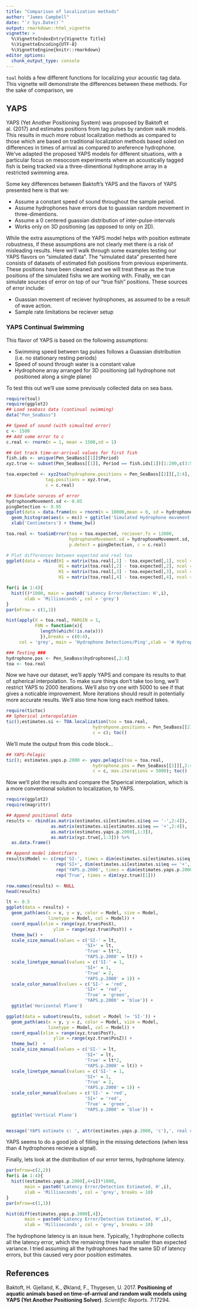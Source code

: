```yaml
---
title: "Comparison of localization methods"
author: "James Campbell"
date: "`r Sys.Date()`"
output: rmarkdown::html_vignette
vignette: >
  %\VignetteIndexEntry{Vignette Title}
  %\VignetteEncoding{UTF-8}
  %\VignetteEngine{knitr::rmarkdown}
editor_options: 
  chunk_output_type: console
---
```


`toal` holds a few different functions for localizing your acoustic tag data.
This vignette will demonstrate the differences between these methods.
For the sake of comparison, we

## YAPS

YAPS (Yet Another Positioning System) was proposed by Baktoft et al. (2017) and estimates positions from tag pulses by random walk models.
This results in much more robust localization methods as compared to those which are based on traditional localization methods based soled on differences in times of arrival as compared to areference hydrophone.
We've adapted the proposed YAPS models for different situations, with a particular focus on mesocosm experiments where an acoustically tagged fish is being tracked via a three-dimentional hydrophone array in a restricted swimming area.

Some key differences between Baktoft's YAPS and the flavors of YAPS presented here is that we:

- Assume a constant speed of sound throughout the sample period.
- Assume hydrophones have errors due to guassian random movement in three-dimentions.
- Assume a 0 centered guassian distribution of inter-pulse-intervals
- Works only on 3D positioning (as opposed to only on 2D).

While the extra assumptions of the YAPS model helps with position estimate robustness, if these assumptions are not clearly met there is a risk of misleading results.
Here we'll walk through some examples testing our YAPS flavors on "simulated data".
The "simulated data" presented here consists of datasets of estimated fish positions from previous experiments.
These positions have been cleaned and we will treat these as the true positions of the simulated fishs we are working with.
Finally, we can simulate sources of error on top of our "true fish" positions.
These sources of error include:

- Guassian movement of reciever hydrophones, as assumed to be a result of wave action.
- Sample rate limitations be reciever setup

### YAPS Continual Swimming

This flavor of YAPS is based on the following assumptions:

- Swimming speed between tag pulses follows a Guassian distribution (i.e. no stationary resting periods)
- Speed of sound through water is a constant value
- Hydrophone array arranged for 3D positioning (all hydrophone not positioned along a single plane)

To test this out we'll use some previously collected data on sea bass.

```r
require(toal)
require(ggplot2)
## Load seabass data (continual swimming)
data("Pen_SeaBass")

## Speed of sound (with simualted error)
c <- 1500
## Add some error to c
c.real <- rnorm(n = 1, mean = 1500,sd = 1)

## Get track time-or-arrival values for first fish
fish.ids <- unique(Pen_SeaBass[[1]]$Period)
xyz.true <- subset(Pen_SeaBass[[1]], Period == fish.ids[1])[1:200,c(3:5,1)]

toa.expected <- xyz2toa(hydrophone.positions = Pen_SeaBass[[2]][,2:4], 
               tag.positions = xyz.true,
               c = c.real)

## Simulate soruces of error
hydrophoneMovement.sd <- 0.05
pingDetection <- 0.95
ggplot(data = data.frame(ms = rnorm(n = 10000,mean = 0, sd = hydrophoneMovement.sd)*100)) + 
  geom_histogram(aes(x = ms)) + ggtitle('Simulated Hydrophone movement (along direction of sound propagation)') +
  xlab('Centimeters') + theme_bw()

toa.real <- toaSimError(toa = toa.expected, reciever.fs = 12000,
                        hydrophoneMovement.sd = hydrophoneMovement.sd,
                        p.detect = pingDetection, c = c.real)

# Plot differences between expected and real toa
ggplot(data = rbind(H1 = matrix(toa.real[,1] - toa.expected[,1], ncol = 1),
                    H1 = matrix(toa.real[,2] - toa.expected[,2], ncol = 1),
                    H1 = matrix(toa.real[,3] - toa.expected[,3], ncol = 1),
                    H1 = matrix(toa.real[,4] - toa.expected[,4], ncol = 1)))

for(i in 1:4){
  hist(()*1000, main = paste0('Latency Error/Detection: H',i),
       xlab = 'Milliseconds', col = 'grey')
}
par(mfrow = c(1,1))

hist(apply(X = toa.real, MARGIN = 1,
           FUN = function(x){
             length(which(!is.na(x)))
             }),breaks = c(0:4),
     col = 'grey', main = 'Hydrophone Detections/Ping',xlab = '# Hydrophones')

### Testing ###
hydrophone.pos <- Pen_SeaBass$hydrophones[,2:4]
toa <- toa.real
```

Now we have our dataset, we'll apply YAPS and compare its results to that of spherical interpolation.
To make sure things don't take too long, we'll restrict YAPS to 2000 iterations.
We'll also try one with 5000 to see if that gives a noticable improvement.
More iterations should result in potentially more accurate results.
We'll also time how long each method takes.

```r
require(tictoc)
## Spherical interopolation
tic();estimates.si <- TOA.localization(toa = toa.real,
                                 hydrohpone.positions = Pen_SeaBass[[2]][,2:4],
                                 c = c); toc()
```

We'll mute the output from this code block...

```r
## YAPS-Pelagic
tic(); estimates.yaps.p.2000 <- yaps.pelagic(toa = toa.real, 
                                 hydrophone.pos = Pen_SeaBass[[2]][,2:4],
                                 c = c, max.iterations = 5000); toc()

```

Now we'll plot the results and compare the Shperical interpolation, which is a more conventional solution to localization, to YAPS.

```r
require(ggplot2)
require(magrittr)

## Append positional data
results <- rbind(as.matrix(estimates.si[estimates.si$eq == '-',2:4]),
                 as.matrix(estimates.si[estimates.si$eq == '+',2:4]),
                 as.matrix(estimates.yaps.p.2000[,1:3]),
                 as.matrix(xyz.true[,1:3])) %>% 
  as.data.frame()

## Append model identifiers
results$Model <- c(rep('SI-', times = dim(estimates.si[estimates.si$eq == '-',])[1]),
                   rep('SI+', dim(estimates.si[estimates.si$eq == '+',])[1]),
                   rep('YAPS.p.2000', times = dim(estimates.yaps.p.2000)[1]),
                   rep('True', times = dim(xyz.true)[1]))

row.names(results) <- NULL
head(results)

lt <- 0.5
ggplot(data = results) + 
  geom_path(aes(x = x, y = y, color = Model, size = Model,
                linetype = Model, col = Model)) +
  coord_equal(xlim = range(xyz.true$PosX),
                  ylim = range(xyz.true$PosY)) +
  theme_bw() + 
  scale_size_manual(values = c('SI-' = lt,
                              'SI+' = lt,
                              'True' = lt*2,
                              'YAPS.p.2000' = lt)) +
  scale_linetype_manual(values = c('SI-' = 1,
                              'SI+' = 1,
                              'True' = 2,
                              'YAPS.p.2000' = 1)) +
  scale_color_manual(values = c('SI-' = 'red',
                              'SI+' = 'red',
                              'True' = 'green',
                              'YAPS.p.2000' = 'blue')) +
  ggtitle('Horizontal Plane')

ggplot(data = subset(results, subset = Model != 'SI-')) + 
  geom_path(aes(x = y, y = z, color = Model, size = Model,
                linetype = Model, col = Model)) +
  coord_equal(xlim = range(xyz.true$PosY),
                  ylim = range(xyz.true$PosZ)) +
  theme_bw()  +
  scale_size_manual(values = c('SI-' = lt,
                              'SI+' = lt,
                              'True' = lt*2,
                              'YAPS.p.2000' = lt)) +
  scale_linetype_manual(values = c('SI-' = 1,
                              'SI+' = 1,
                              'True' = 2,
                              'YAPS.p.2000' = 1)) +
  scale_color_manual(values = c('SI-' = 'red',
                              'SI+' = 'red',
                              'True' = 'green',
                              'YAPS.p.2000' = 'blue')) +
  ggtitle('Vertical Plane')


message('YAPS estimate c: ', attr(estimates.yaps.p.2000, 'c'),', real c: ', c.real)
```

YAPS seems to do a good job of filling in the missing detections (when less than 4 hydrophones recieve a signal).

Finally, lets look at the distribution of our error terms, hydrophone latency.

```r
par(mfrow=c(2,2))
for(i in 1:4){
  hist((estimates.yaps.p.2000[,4+i])*1000, 
       main = paste0('Latency Error/Detection Estimated, H',i),
       xlab = 'Milliseconds', col = 'grey', breaks = 10)
}
par(mfrow=c(1,1))

hist(diff(estimates.yaps.p.2000[,4]), 
       main = paste0('Latency Error/Detection Estimated, H',i),
       xlab = 'Milliseconds', col = 'grey', breaks = 10)

```

The hydrophone latency is an issue here.
Typically, 1 hydrophone collects all the latency error, which the remaining three have smaller than expected variance.
I tried assuming all the hydrophones had the same SD of latency errors, but this caused very poor position estimates.

## References

Baktoft, H. Gjelland, K., Økland, F., Thygesen, U.  2017. **Positioning of aquatic animals based on time-of-arrival and random walk models using YAPS (Yet Another Positioning Solver)**. *Scientific Reports*. 7:17294.
